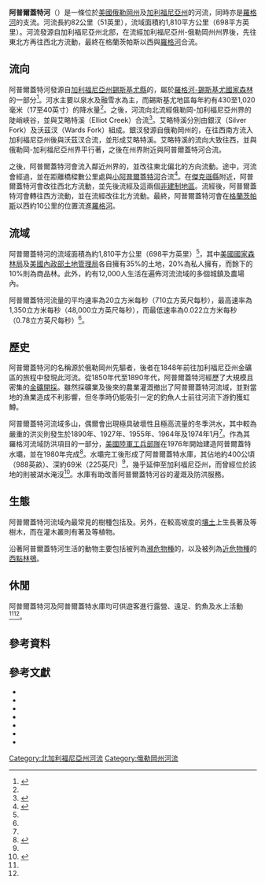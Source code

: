 {{Infobox_river
| name                = 阿普爾蓋特河
| image               = Applegate Lake Oregon.jpg
| image_size          = 280px
| image_caption       = 位於{{tsl|en|Applegate Lake|阿普爾蓋特湖}}內的阿普爾蓋特河
| pushpin_map         = USA Oregon
| pushpin_map_size    = 280px
| pushpin_map_caption = 阿普爾蓋特河河口的位置
<!---------------------- LOCATION -->
| subdivision_type1   = 國家
| subdivision_name1   = [[美國|美國]]
| subdivision_type2   = [[美国州份|州份]]
| subdivision_name2   = [[俄勒岡州|俄勒岡州]]、[[加利福尼亞州|加利福尼亞州]]
<!---------------------- BASIM -->
| source1             = 阿普爾蓋特河標特汊及阿普爾蓋特河中汊的交匯處
| source1_location    = 加利福尼亞州[[錫斯基尤縣|錫斯基尤縣]]的{{tsl|en|Siskiyou Mountains|錫斯基尤山}}
| source1_coordinates = {{coord|41|58|23|N|123|11|08|W|display=inline|name=阿普爾蓋特河（河源）}}<ref name="gnis">{{Cite web |url = {{gnis3|1137279}} |title = Applegate River |author = Geographic Names Information System (GNIS) |date = 1980-11-28 |publisher = United States Geological Survey |language = en |accessdate = 2020-10-04}}</ref>
| source1_elevation   = 772米（2,534英尺）<ref name="gnis"/>
| mouth               = [[羅格河|羅格河]]
| mouth_location      = 俄勒岡州[[約瑟芬縣|約瑟芬縣]][[格蘭茨帕斯|格蘭茨帕斯]]以西10公里處
| mouth_coordinates   = {{coord|42|25|44|N|123|26|59|W|display=inline|name=阿普爾蓋特河（河口）}}<ref name="gnis"/>
| mouth_elevation     = 260米（850英尺）<ref name="gnis"/>
<!---------------------- PHYSIOGNOMY -->
| length              = 82公里（51英里）<ref name="gnis"/>
| basin_size          = 1,810平方公里（698平方英里）
| discharge1_avg      = 20立方米每秒（720立方英尺每秒）
| discharge1_min      = {{convert|0.022|m³/s|ft3/s}}
| discharge1_max      = 1,350立方米每秒（47,500立方英尺每秒）
}}

'''阿普爾蓋特河'''（{{lang-en|Applegate River}}）是一條位於[[美國|美國]][[俄勒岡州|俄勒岡州]]及[[加利福尼亞州|加利福尼亞州]]的河流，同時亦是[[羅格河|羅格河]]的支流。河流長約82公里（51英里），流域面積約1,810平方公里（698平方英里）。河流發源自加利福尼亞州北部，在流經加利福尼亞州-俄勒岡州州界後，先往東北方再往西北方流動，最終在格蘭茨帕斯以西與[[羅格河|羅格河]]合流。

== 流向 ==
阿普爾蓋特河發源自[[加利福尼亞州|加利福尼亞州]][[錫斯基尤縣|錫斯基尤縣]]的{{tsl|en|Siskiyou Mountains|錫斯基尤山}}，屬於[[羅格河-錫斯基尤國家森林|羅格河-錫斯基尤國家森林]]的一部分<ref name="waterdata">{{Cite web |url = https://wdr.water.usgs.gov/wy2007/pdfs/14369500.2007.pdf |title = Water-Data Report 2007: 14369500 Applegate River near Wilderville, OR |author = United States Geological Survey |date = 2007 |language = en |accessdate = 2020-10-04 |deadurl = no |archiveurl = https://web.archive.org/web/20160303200417/https://wdr.water.usgs.gov/wy2007/pdfs/14369500.2007.pdf |archivedate = 2016-03-03}}</ref>。河水主要以泉水及融雪水為主，而錫斯基尤地區每年約有430至1,020毫米（17至40英寸）的降水量<ref name="waterdata"/>。之後，河流向北流經俄勒岡-加利福尼亞州界的陡峭峽谷，並與艾略特溪（Elliot Creek）合流<ref name="USFS-Applegate River">{{Cite web |url = https://www.fs.usda.gov/recarea/rogue-siskiyou/recreation/recarea/?recid=74287&actid=29 |title = Applegate River |author = United States Forest Service |language = en |accessdate = 2020-10-04 |deadurl = no |archiveurl = https://web.archive.org/web/20201004071450/https://www.fs.usda.gov/recarea/rogue-siskiyou/recreation/recarea/?recid=74287&actid=29 |archivedate = 2020-10-04}}</ref>{{sfn|Benchmark Maps|2010|pp=95-96}}。艾略特溪分別由銀汊（Silver Fork）及沃茲汊（Wards Fork）組成。銀汊發源自俄勒岡州的{{tsl|en|Dutchman Peak|荷蘭人峰}}，在往西南方流入加利福尼亞州後與沃茲汊合流，並形成艾略特溪{{sfn|Benchmark Maps|2010|pp=95-96}}。艾略特溪的流向大致往西，並與俄勒岡-加利福尼亞州界平行著，之後在州界附近與阿普爾蓋特河合流{{sfn|Benchmark Maps|2010|pp=95-96}}。

之後，阿普爾蓋特河會流入鄰近州界的{{tsl|en|Applegate Lake|阿普爾蓋特水庫}}，並改往東北偏北的方向流動。途中，河流會經過{{tsl|en|McKee Bridge|麥基橋}}，並在距離橋樑數公里處與[[小阿普爾蓋特河|小阿普爾蓋特河]]合流{{sfn|Benchmark Maps|2010|pp=95-96}}<ref name="McKee">{{Cite web |url = http://www.oregon.com/covered_bridges/bridges/mckee.cfm |title = Applegate River (McKee) Covered Bridge |author = Oregon.com |language = en |accessdate = 2020-10-04 |deadurl = yes |archiveurl = https://web.archive.org/web/20090608185641/http://www.oregon.com/covered_bridges/bridges/mckee.cfm |archivedate = 2009-06-08}}</ref>。在[[傑克遜縣_(俄勒岡州)|傑克遜縣]]{{tsl|en|Ruch, Oregon|魯克 (俄勒岡州)|魯克}}附近，阿普爾蓋特河會改往西北方流動，並先後流經{{tsl|en|Applegate, Oregon|阿普爾蓋特 (俄勒岡州)|阿普爾蓋特}}及{{tsl|en|Provolt, Oregon|普羅伏特 (俄勒岡州)|普羅伏特}}這兩個[[非建制地區|非建制地區]]{{sfn|Benchmark Maps|2010|pp=95-96}}。流經{{tsl|en|Murphy, Oregon|墨菲 (俄勒岡州)|墨菲}}後，阿普爾蓋特河會轉往西方流動，並在流經{{tsl|en|Wilderville, Oregon|懷爾德維爾 (俄勒岡州)|懷爾德維爾}}改往北方流動{{sfn|Benchmark Maps|2010|pp=95-96}}。最終，阿普爾蓋特河會在[[格蘭茨帕斯|格蘭茨帕斯]]以西約10公里的位置流進[[羅格河|羅格河]]{{sfn|Benchmark Maps|2010|pp=95-96}}。

== 流域 ==
阿普爾蓋特河的流域面積為約1,810平方公里（698平方英里）<ref name="waterdata"/>，其中[[美國國家森林局|美國國家森林局]]及[[美國內政部土地管理局|美國內政部土地管理局]]各自擁有35%的土地，20%為私人擁有，而餘下的10%則為商品林{{sfn|Yaffee, et al.|1996|pp=87-88}}。此外，約有12,000人生活在遍佈河流流域的多個城鎮及農場內{{sfn|Yaffee, et al.|1996|pp=87-88}}。

阿普爾蓋特河流量的平均速率為20立方米每秒（710立方英尺每秒），最高速率為1,350立方米每秒（48,000立方英尺每秒），而最低速率為0.022立方米每秒（0.78立方英尺每秒）<ref name="waterdata"/>。

== 歷史 ==
阿普爾蓋特河的名稱源於俄勒岡州先驅者{{tsl|en|Lindsay Applegate|林賽·阿普爾蓋特}}，後者在1848年前往加利福尼亞州金礦區的旅程中發現此河流{{sfn|U.S. Bureau of Land Management - Oregon State Office|2002|p=24}}。從1850年代至1890年代，阿普爾蓋特河經歷了大規模且密集的[[金礦開採|金礦開採]]{{sfn|U.S. Bureau of Land Management - Oregon State Office|2002|p=24}}。雖然採礦業及後來的農業灌溉撤出了阿普爾蓋特河流域，並對當地的漁業造成不利影響，但冬季時仍能吸引一定的釣魚人士前往河流下游釣獲虹鱒{{sfn|U.S. Bureau of Land Management - Oregon State Office|2002|p=24}}。

阿普爾蓋特河流域多山，偶爾會出現極具破壞性且極高流量的冬季洪水，其中較為嚴重的洪災則發生於1890年、1927年、1955年、1964年及1974年1月<ref name="USFS-Applegate River"/>{{sfn|U.S. Army. Corps of Engineers|1976|pp=1-2 - 1-3}}。作為其羅格河流域防洪項目的一部分，[[美國陸軍工兵部隊|美國陸軍工兵部隊]]在1976年開始建造阿普爾蓋特水壩，並在1980年完成{{sfn|U.S. Bureau of Land Management - Oregon State Office|2002|p=24}}<ref name="Applegate Dam and Reservoir">{{Cite web |url = https://www.nwp.usace.army.mil/Locations/Rogue-River/Applegate/ |title = Applegate Dam and Reservoir |author = Portland District, U.S. Army Corps of Engineers |language = en |accessdate = 2020-10-04 |deadurl = no |archiveurl = https://web.archive.org/web/20200620095756/https://www.nwp.usace.army.mil/Locations/Rogue-River/Applegate/ |archivedate = 2020-06-20}}</ref>。水壩完工後形成了阿普爾蓋特水庫，其佔地約400公頃（988英畝）、深約69米（225英尺）<ref name="Applegate Dam and Reservoir"/>，幾乎延伸至加利福尼亞州，而曾經位於該地的{{tsl|en|Copper, Jackson County, Oregon|銅鎮 (俄勒岡州傑克遜縣)|銅鎮}}則被湖水淹沒<ref>{{Cite web |url = https://mailtribune.com/lifestyle/the-underwater-ghost-town |title = The underwater ghost town |last = Miller |first = Bill |date = 2008-12-14 |publisher = Mail Tribune |language = en |accessdate = 2020-10-04 |deadurl = no |archiveurl = https://web.archive.org/web/20180814071327/https://mailtribune.com/lifestyle/the-underwater-ghost-town |archivedate = 2018-08-14}}</ref>。水庫有助改善阿普爾蓋特河谷的灌溉及防洪服務{{sfn|Judd|Beach|2003|pp=79-81}}。

== 生態 ==
阿普爾蓋特河流域內最常見的樹種包括{{tsl|en|Pseudotsuga menziesii var. menziesii|海濱黃杉}}及{{tsl|en|Arbutus menziesii|太平洋熊莓}}{{sfn|Bishop|2004|pp=208-211}}。另外，在較高坡度的[[壤土|壤土]]上生長著{{tsl|en|Quercus garryana|俄州白櫟}}及{{tsl|en|Acer macrophyllum|俄州楓樹}}等樹木，而在灌木叢則有著{{tsl|en|Acer circinatum|圓葉楓}}及{{tsl|en|Arctostaphylos viscida|白葉熊果}}等植物{{sfn|Bishop|2004|pp=208-211}}{{sfn|Apostol|Sinclair|2012|p=67}}。

沿著阿普爾蓋特河生活的動物主要包括被列為[[瀕危物種|瀕危物種]]的{{tsl|en|Siskiyou Mountains salamander|錫斯基尤山蠑螈}}，以及被列為[[近危物種|近危物種]]的[[西點林鴞|西點林鴞]]{{sfn|Yaffee, et al.|1996|pp=87-88}}。

== 休閒 ==
阿普爾蓋特河及阿普爾蓋特水庫均可供遊客進行露營、遠足、釣魚及水上活動<ref name="USFS-Applegate River"/><ref name="Applegate Dam and Reservoir"/>。

== 參考資料 ==
{{reflist|2}}

== 參考文獻 ==
* {{Cite book |editor-last1 = Apostol |editor-first1 = Dean |editor-last2 = Sinclair |editor-first2 = Marcia |title = Restoring the Pacific Northwest: The Art and Science of Ecological Restoration in Cascadia |location = Washington, D.C. |publisher = Island Press |date = 2012 |ISBN = 978-1-55963-078-8 |language = en |ref = harf}}
* {{cite map |publisher= Benchmark Maps |title= Oregon Road and Recreation Atlas |edition= 4th |year= 2010 |scale= 1:250,000 |isbn= 978-0-929591-62-9 |language = en |ref= {{harvid|Benchmark Maps|2010}}}}
* {{Cite book |last = Bishop |first = Ellen Morris |title = Best Hikes With Dogs: Oregon |url = https://archive.org/details/besthikeswithdog0000bish |location = Seattle, WA |publisher = The Mountaineers Books |date = 2004 |ISBN = 978-0-89886-944-6 |language = en |ref = harf}}
* {{Cite book |last1 = Judd |first1 = Richard W. |last2 = Beach |first2 = Christopher S. |title = Natural States: The Environmental Imagination in Maine, Oregon, and the Nation |url = https://archive.org/details/naturalstatesenv0000judd |location = Washington, D.C. |publisher = Resources for the Future |date = 2003 |ISBN = 978-1-891853-59-3 |language = en |ref = harf}}
* {{Cite book |author = U.S. Army. Corps of Engineers |title = Applegate Lake Construction, Operation, Rogue River Basin Fsup,FDsup2,Fsup2,Fsup3; Master Plan, Design Memorandum No.13 |publisher = U.S. Army Engineer District, Portland, Oregon |date = 1976 |language = en |ref = {{harvid|U.S. Army. Corps of Engineers|1976}}}}
* {{Cite book |author = U.S. Bureau of Land Management - Oregon State Office |title = Wild & Scenic Rivers: Suitability Report, Southwest Oregon |location = Portland, OR |publisher = U.S. Bureau of Land Management |date = 2002 |url = https://www.blm.gov/or/plans/rmpswesternoregon/files/draft/SW_OR_Wild_Scenic_Rivers_Suitability_Report.pdf |language = en |ref = {{harvid|U.S. Bureau of Land Management - Oregon State Office|2002}}}}
* {{Cite book |last1 = Yaffee |first1 = Steven L. |last2 = Phillips |first2 = Ali F. |last3 = Frentz |first3 = Irene C. |last4 = Hardy |first4 = Paul W. |last5 = Maleki |first5 = Sussanne M. |last6 = Thorpe |first6 = Barbara E. |title = Ecosystem Management in the United States: An Assessment of Current Experience |url = https://archive.org/details/ecosystemmanagem0000unse |location = Washington, D.C. |publisher = Island Press |date = 1996 |ISBN = 978-1-55963-502-8 |language = en |ref = {{harvid|Yaffee, et al.|1996}}}}

{{DEFAULTSORT: Applegate River}}
[[Category:北加利福尼亞州河流|Category:北加利福尼亞州河流]]
[[Category:俄勒岡州河流|Category:俄勒岡州河流]]